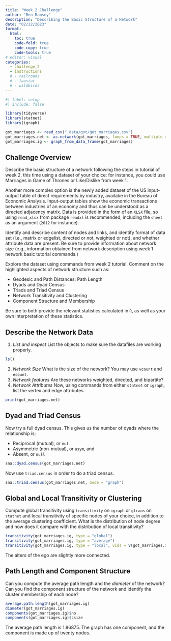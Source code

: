 ```yaml
---
title: "Week 2 Challenge"
author: "Ben Ramsey"
description: "Describing the Basic Structure of a Network"
date: "02/22/2023"
format:
  html:
    toc: true
    code-fold: true
    code-copy: true
    code-tools: true
# editor: visual
categories: 
  - challenge_2
  - instructions
  # - railroads
  # - faostat
  # - wildbirds
---
```


```r
#| label: setup
#| include: false

library(tidyverse)
library(statnet)
library(igraph)

got_marriages <- read_csv("_data/got/got_marriages.csv")
got_marriages.net <- as.network(got_marriages, loops = TRUE, multiple = TRUE, directed = FALSE)
got_marriages.ig <- graph_from_data_frame(got_marriages)
```

## Challenge Overview

Describe the basic structure of a network following the steps in tutorial of week 2, this time using a dataset of your choice: for instance, you could use Marriages in Game of Thrones or Like/Dislike from week 1. 

Another more complex option is the newly added dataset of the US input-output table of direct requirements by industry, availabe in the Bureau of Economic Analysis. Input-output tables show the economic transactions between industries of an economy and thus can be understood as a directed adjacency matrix. Data is provided in the form of an `XLSX` file, so using `read_xlsx` from package `readxl` is recommended, including the `sheet` as an argument (`2012` for instance).

Identify and describe content of nodes and links, and identify format of data set (i.e., matrix or edgelist, directed or not, weighted or not), and whether attribute data are present. Be sure to provide information about network size (e.g., information obtained from network description using week 1 network basic tutorial commands.)

Explore the dataset using commands from week 2 tutorial. Comment on the highlighted aspects of network structure such as: 

- Geodesic and Path Distances; Path Length
- Dyads and Dyad Census
- Triads and Triad Census
- Network Transitivity and Clustering
- Component Structure and Membership

Be sure to both provide the relevant statistics calculated in `R`, as well as your own interpretation of these statistics.

## Describe the Network Data

1. *List and inspect* List the objects to make sure the datafiles are working properly.

```r
ls()
```


2. *Network Size* What is the size of the network? You may use `vcount` and `ecount`.
3. *Network features* Are these networks weighted, directed, and bipartite?
4. *Network Attributes* Now, using commands from either `statnet` or `igraph`, list the vertex and edge attributes.

```r
print(got_marriages.net)
```

## Dyad and Triad Census

Now try a full dyad census. This gives us the number of dyads where the relationship is:

- Reciprocal (mutual), or `mut`
- Asymmetric (non-mutual), or `asym`, and
- Absent, or `null`

```r
sna::dyad.census(got_marriages.net)
```

Now use `triad.census` in order to do a triad census.

```r
sna::triad.census(got_marriages.net, mode = "graph")
```


## Global and Local Transitivity or Clustering

Compute global transitivity using `transitivity` on `igraph` or `gtrans` on `statnet` and local transitivity of specific nodes of your choice, in addition to the average clustering coefficient. What is the distribution of node degree and how does it compare with the distribution of local transitivity?

```r
transitivity(got_marriages.ig, type = "global")
transitivity(got_marriages.ig, type = "average")
transitivity(got_marriages.ig, type = "local", vids = V(got_marriages.ig)[c("Targaryen", "Stark", "Martell")])
```
The alters of the ego are slightly more connected. 

## Path Length and Component Structure 

Can you compute the average path length and the _diameter_ of the network? Can you find the component structure of the network and identify the cluster membership of each node?

```r
average.path.length(got_marriages.ig)
diameter(got_marriages.ig)
components(got_marriages.ig)$no
components(got_marriages.ig)$csize
```

The average path length is 1.86875. The graph has one component, and the component is made up of twenty nodes.